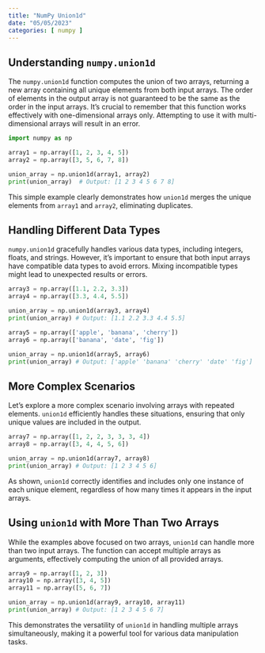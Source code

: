 ```yaml
---
title: "NumPy Union1d"
date: "05/05/2023"
categories: [ numpy ]
---
```


## Understanding `numpy.union1d`

The `numpy.union1d` function computes the union of two arrays, returning a new array containing all unique elements from both input arrays.  The order of elements in the output array is not guaranteed to be the same as the order in the input arrays.  It's crucial to remember that this function works effectively with one-dimensional arrays only. Attempting to use it with multi-dimensional arrays will result in an error.

```python
import numpy as np

array1 = np.array([1, 2, 3, 4, 5])
array2 = np.array([3, 5, 6, 7, 8])

union_array = np.union1d(array1, array2)
print(union_array)  # Output: [1 2 3 4 5 6 7 8]
```

This simple example clearly demonstrates how `union1d` merges the unique elements from `array1` and `array2`, eliminating duplicates.


## Handling Different Data Types

`numpy.union1d` gracefully handles various data types, including integers, floats, and strings.  However, it's important to ensure that both input arrays have compatible data types to avoid errors. Mixing incompatible types might lead to unexpected results or errors.

```python
array3 = np.array([1.1, 2.2, 3.3])
array4 = np.array([3.3, 4.4, 5.5])

union_array = np.union1d(array3, array4)
print(union_array) # Output: [1.1 2.2 3.3 4.4 5.5]

array5 = np.array(['apple', 'banana', 'cherry'])
array6 = np.array(['banana', 'date', 'fig'])

union_array = np.union1d(array5, array6)
print(union_array) # Output: ['apple' 'banana' 'cherry' 'date' 'fig']
```


##  More Complex Scenarios

Let's explore a more complex scenario involving arrays with repeated elements.  `union1d` efficiently handles these situations, ensuring that only unique values are included in the output.

```python
array7 = np.array([1, 2, 2, 3, 3, 3, 4])
array8 = np.array([3, 4, 4, 5, 6])

union_array = np.union1d(array7, array8)
print(union_array) # Output: [1 2 3 4 5 6]
```

As shown, `union1d` correctly identifies and includes only one instance of each unique element, regardless of how many times it appears in the input arrays.



##  Using `union1d` with More Than Two Arrays

While the examples above focused on two arrays, `union1d` can handle more than two input arrays.  The function can accept multiple arrays as arguments, effectively computing the union of all provided arrays.


```python
array9 = np.array([1, 2, 3])
array10 = np.array([3, 4, 5])
array11 = np.array([5, 6, 7])

union_array = np.union1d(array9, array10, array11)
print(union_array) # Output: [1 2 3 4 5 6 7]
```

This demonstrates the versatility of `union1d` in handling multiple arrays simultaneously, making it a powerful tool for various data manipulation tasks.

